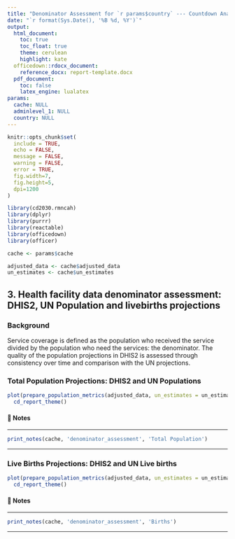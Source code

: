 ```yaml
---
title: "Denominator Assessment for `r params$country` --- Countdown Analysis"
date: "`r format(Sys.Date(), '%B %d, %Y')`"
output: 
  html_document:
    toc: true
    toc_float: true
    theme: cerulean
    highlight: kate
  officedown::rdocx_document:
    reference_docx: report-template.docx
  pdf_document:
    toc: false
    latex_engine: lualatex
params:
  cache: NULL
  adminlevel_1: NULL
  country: NULL
---
```


```r
knitr::opts_chunk$set(
  include = TRUE,
  echo = FALSE,
  message = FALSE,
  warning = FALSE,
  error = TRUE,
  fig.width=7, 
  fig.height=5, 
  dpi=1200
)

library(cd2030.rmncah)
library(dplyr)
library(purrr)
library(reactable)
library(officedown)
library(officer)

cache <- params$cache

adjusted_data <- cache$adjusted_data
un_estimates <- cache$un_estimates
```

## 3. Health facility data denominator assessment: DHIS2, UN Population and livebirths projections {-}

### Background

Service coverage is defined as the population who received the service divided by 
the population who need the services: the denominator. The quality of the population 
projections in DHIS2 is assessed through consistency over time and comparison with 
the UN projections.


### Total Population Projections: DHIS2 and UN Populations

```r
plot(prepare_population_metrics(adjusted_data, un_estimates = un_estimates), metric = 'population') +
  cd_report_theme()
```

#### 📝 Notes 

::: {custom-style="Style1"}

---

```r
print_notes(cache, 'denominator_assessment', 'Total Population')
```

---

:::

### Live Births Projections: DHIS2 and UN Live births

```r
plot(prepare_population_metrics(adjusted_data, un_estimates = un_estimates), metric = 'births') +
  cd_report_theme()
```

#### 📝 Notes 

::: {custom-style="Style1"}

---

```r
print_notes(cache, 'denominator_assessment', 'Births')
```

---

:::
